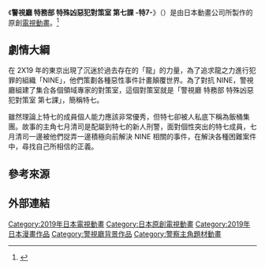 《'''警視廳 特務部 特殊凶惡犯對策室 第七課 -特7-'''》（{{lang-ja|警視庁 特務部 特殊凶悪犯対策室 第七課 -トクナナ-}}）是由日本動畫公司{{link-ja|Anima&company|アニマ&カンパニー}}所製作的原創[[電視動畫|電視動畫]]。<ref>{{cite web |title=警視廳特務部特殊凶惡犯對策室第七課 |url=https://acg.gamer.com.tw/acgDetail.php?s=104589 |website=巴哈姆特}}</ref>

== 劇情大綱 ==
在 2X19 年的東京出現了沉迷於過去存在的「龍」的力量，為了追求龍之力進行犯罪的組織「NINE」，他們策劃各種惡性事件計畫顛覆世界。為了對抗 NINE，警視廳組建了集合各個領域專家的對策室，這個對策室就是「警視廳 特務部 特殊凶惡犯對策室 第七課」，簡稱特七。

雖然理論上特七的成員個人能力應該非常優秀，但特七卻被人私底下稱為飯桶集團。故事的主角七月清司是配屬到特七的新人刑警，面對個性突出的特七成員，七月清司一邊被他們捉弄一邊積極向前解決 NINE 相關的事件，在解決各種困難案件中，尋找自己所相信的正義。

== 參考來源 ==
{{reflist}}
== 外部連結 ==

{{小坂春女執導作品}}

{{DEFAULTSORT:Keishichou}}
[[Category:2019年日本電視動畫|Category:2019年日本電視動畫]]
[[Category:日本原創電視動畫|Category:日本原創電視動畫]]
[[Category:2019年日本漫畫作品|Category:2019年日本漫畫作品]]
[[Category:警視廳背景作品|Category:警視廳背景作品]]
[[Category:警察主角題材動畫|Category:警察主角題材動畫]]
